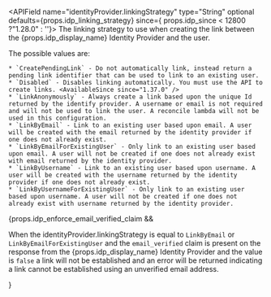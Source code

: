 
<APIField name="identityProvider.linkingStrategy" type="String" optional defaults={props.idp_linking_strategy} since={ props.idp_since < 12800 ?"1.28.0" : ''}>
  The linking strategy to use when creating the link between the {props.idp_display_name} Identity Provider and the user.

  The possible values are:

    * `CreatePendingLink` - Do not automatically link, instead return a pending link identifier that can be used to link to an existing user.
    * `Disabled` - Disables linking automatically. You must use the API to create links. <AvailableSince since="1.37.0" />
    * `LinkAnonymously` - Always create a link based upon the unique Id returned by the identify provider. A username or email is not required and will not be used to link the user. A reconcile lambda will not be used in this configuration.
    * `LinkByEmail` - Link to an existing user based upon email. A user will be created with the email returned by the identity provider if one does not already exist.
    * `LinkByEmailForExistingUser` - Only link to an existing user based upon email. A user will not be created if one does not already exist with email returned by the identity provider.
    * `LinkByUsername` - Link to an existing user based upon username. A user will be created with the username returned by the identity provider if one does not already exist.
    * `LinkByUsernameForExistingUser` - Only link to an existing user based upon username. A user will not be created if one does not already exist with username returned by the identity provider.

   {props.idp_enforce_email_verified_claim && <p>
    When the <InlineField>identityProvider.linkingStrategy</InlineField> is equal to <code>LinkByEmail</code> or <code>LinkByEmailForExistingUser</code> and the <code>email_verified</code> claim is present on the response from the {props.idp_display_name} Identity Provider and the value is <code>false</code> a link will not be established and an error will be returned indicating a link cannot be established using an unverified email address.
   </p>}
</APIField>

